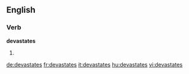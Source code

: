
==English==

===Verb===
'''devastates'''

# {{third-person singular of|devastate}}

[[de:devastates]]
[[fr:devastates]]
[[it:devastates]]
[[hu:devastates]]
[[vi:devastates]]
